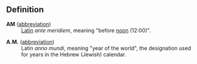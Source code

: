==Definition==
;'''AM''' ([[abbreviation]])
:[[Latin]] <i>ante meridiem</i>, meaning "before [[noon]] (12:00)".

;'''A.M.''' ([[abbreviation]])
:Latin <i>anno mundi</i>, meaning "year of the world", the designation used for years in the Hebrew (Jewish) calendar.